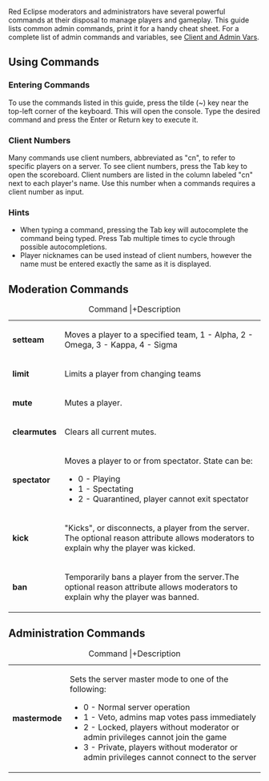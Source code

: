 Red Eclipse moderators and administrators have several powerful commands at their disposal to manage players and gameplay. This guide lists common admin commands, print it for a handy cheat sheet. For a complete list of admin commands and variables, see [[Client and Admin Vars]].


==Using Commands==
===Entering Commands===
To use the commands listed in this guide, press the tilde (~) key near the top-left corner of the keyboard. This will open the console. Type the desired command and press the Enter or Return key to execute it.

===Client Numbers===
Many commands use client numbers, abbreviated as "cn", to refer to specific players on a server. To see client numbers, press the Tab key to open the scoreboard. Client numbers are listed in the column labeled "cn" next to each player's name. Use this number when a commands requires a client number as input.

===Hints===
* When typing a command, pressing the Tab key will autocomplete the command being typed. Press Tab multiple times to cycle through possible autocompletions.
* Player nicknames can be used instead of client numbers, however the name must be entered exactly the same as it is displayed.

==Moderation Commands==
{| class="wikitable"
|+Command
|+Description
|-
|'''setteam''' <cn> <team>
|Moves a player to a specified team, 1 - Alpha, 2 - Omega, 3 - Kappa, 4 - Sigma
|-
|'''limit''' <cn>
|Limits a player from changing teams
|-
|'''mute''' <cn>
|Mutes a player.
|-
|'''clearmutes'''
|Clears all current mutes.
|-
|'''spectator''' <cn> <state>
|Moves a player to or from spectator. State can be:
* 0 - Playing
* 1 - Spectating
* 2 - Quarantined, player cannot exit spectator
|-
|'''kick''' <cn> <reason>
|"Kicks", or disconnects, a player from the server. The optional reason attribute allows moderators to explain why the player was kicked.
|-
|'''ban''' <cn> <reason>
|Temporarily bans a player from the server.The optional reason attribute allows moderators to explain why the player was banned.
|}

==Administration Commands==
{| class="wikitable"
|+Command
|+Description
|-
|'''mastermode''' <mode>
|Sets the server master mode to one of the following:
* 0 - Normal server operation
* 1 - Veto, admins map votes pass immediately
* 2 - Locked, players without moderator or admin privileges cannot join the game
* 3 - Private, players without moderator or admin privileges cannot connect to the server
|}